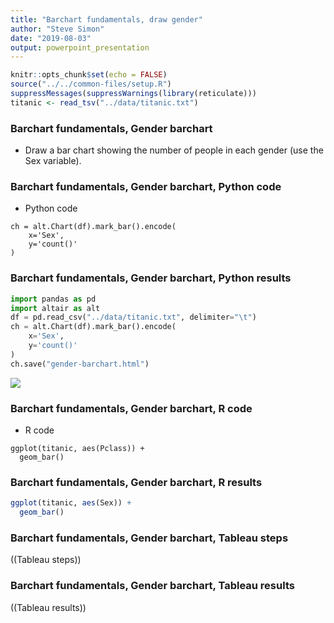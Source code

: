 ```yaml
---
title: "Barchart fundamentals, draw gender"
author: "Steve Simon"
date: "2019-08-03"
output: powerpoint_presentation
---
```


```r
knitr::opts_chunk$set(echo = FALSE)
source("../../common-files/setup.R")
suppressMessages(suppressWarnings(library(reticulate)))
titanic <- read_tsv("../data/titanic.txt")
```

### Barchart fundamentals, Gender barchart
+ Draw a bar chart showing the number of people in each gender (use the Sex variable).

### Barchart fundamentals, Gender barchart, Python code
+ Python code

```{}
ch = alt.Chart(df).mark_bar().encode(
    x='Sex',
    y='count()'
)
```

### Barchart fundamentals, Gender barchart, Python results

```python
import pandas as pd
import altair as alt
df = pd.read_csv("../data/titanic.txt", delimiter="\t")
ch = alt.Chart(df).mark_bar().encode(
    x='Sex',
    y='count()'
)
ch.save("gender-barchart.html")
```

![](../images/gender-barchart.png)

### Barchart fundamentals, Gender barchart, R code
+ R code

```{}
ggplot(titanic, aes(Pclass)) +
  geom_bar()
```

### Barchart fundamentals, Gender barchart, R results

```r
ggplot(titanic, aes(Sex)) +
  geom_bar()
```

### Barchart fundamentals, Gender barchart, Tableau steps

((Tableau steps))

### Barchart fundamentals, Gender barchart, Tableau results

((Tableau results))

